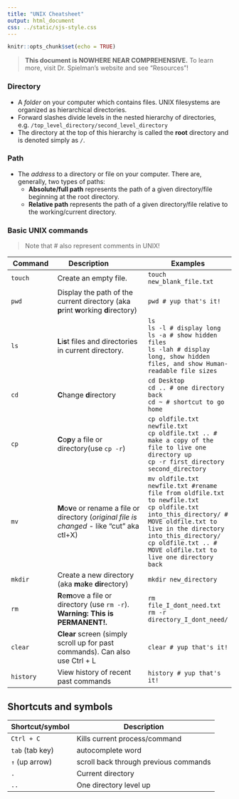 ```yaml
---
title: "UNIX Cheatsheet"
output: html_document
css: ../static/sjs-style.css
---
```


```r
knitr::opts_chunk$set(echo = TRUE)
```

> **This document is NOWHERE NEAR COMPREHENSIVE.** To learn more, visit Dr. Spielman's website and see "Resources"!




### Directory
  - A *folder* on your computer which contains files. UNIX filesystems are organized as hierarchical directories. 
  - Forward slashes divide levels in the nested hierarchy of directories, e.g. `/top_level_directory/second_level_directory`
  - The directory at the top of this hierarchy is called the **root** directory and is denoted simply as `/`. 

### Path
  - The *address* to a directory or file on your computer. There are, generally, two types of paths:
    - **Absolute/full path** represents the path of a given directory/file beginning at the root directory.
    - **Relative path** represents the path of a given directory/file relative to the working/current directory.


### Basic UNIX commands

> Note that # also represent comments in UNIX!

Command | Description &nbsp;&nbsp;&nbsp;&nbsp;&nbsp;&nbsp;&nbsp;&nbsp;&nbsp;&nbsp; | Examples
-------|--------------|----------- 
`touch` | Create an empty file. | `touch new_blank_file.txt`
`pwd` | Display the path of the current directory (aka **p**rint **w**orking **d**irectory) | `pwd # yup that's it!`
`ls` | **L**i**s**t files and directories in current directory. |  `ls` <br> `ls -l # display long` <br> `ls -a # show hidden files` <br> `ls -lah # display long, show hidden files, and show Human-readable file sizes` 
`cd` | **C**hange **d**irectory |  `cd Desktop` <br> `cd .. # one directory back` <br> `cd ~ # shortcut to go home`
`cp` | **C**o**p**y a file or directory(use `cp -r`) | `cp oldfile.txt newfile.txt` <br> `cp oldfile.txt .. # make a copy of the file to live one directory up` <br> `cp -r first_directory second_directory`
`mv` | **M**o**v**e or rename a file or directory (_original file is changed_ - like "cut" aka ctl+X) |  `mv oldfile.txt newfile.txt #rename file from oldfile.txt to newfile.txt` <br> `cp oldfile.txt into_this_directory/ # MOVE oldfile.txt to live in the directory into_this_directory/` <br> `cp oldfile.txt .. # MOVE oldfile.txt to live one directory back`
`mkdir` | Create a new directory (aka **m**a**k**e **dir**ectory) | `mkdir new_directory`
`rm` | **R**e**m**ove a file or directory (use `rm -r`). **Warning: This is PERMANENT!.** | `rm file_I_dont_need.txt` <br> `rm -r directory_I_dont_need/`
`clear` | **Clear** screen (simply scroll up for past commands). Can also use Ctrl + L | `clear # yup that's it!`
`history`| View history of recent past commands | `history # yup that's it!`

## Shortcuts and symbols

Shortcut/symbol | Description
----------|-----
`Ctrl + C` | Kills current process/command
`tab` (tab key) | autocomplete word
`↑` (up arrow)| scroll back through previous commands
`.` | Current directory
`..` | One directory level up 

